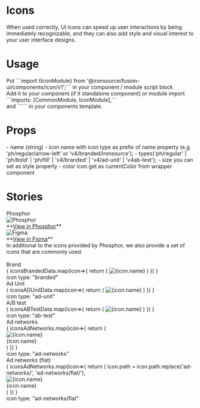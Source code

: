 
<Meta title="V4/Foundation/Icons"/>

<style>
    {
        `
.sbdocs-title{
    margin-bottom: 8px
    color: var(--text-primary, hsl(0,0%,12.5%));
    font-family: Inter;
    font-size: 40px;
    font-style: normal;
    font-weight: 600;
    line-height: 48px; /* 120% */
    letter-spacing: -0.88px;
}
.subtitle-border-bottom{
    border-bottom: 1px solid var(--common-divider, hsl(0, 0%, 86.8%));
    padding-bottom: 8px;
    margin: 32px 0;
    color: var(--text-primary, hsl(0,0%,12.5%));
    font-family: Inter;
    font-size: 24px;
    font-style: normal;
    font-weight: 600;
    line-height: 28px; /* 116.667% */
    letter-spacing: -0.456px;
}
.icons-title{
    color: var(--text-secondary, #646464);
    font-family: Inter;
    font-size: 14px;
    font-style: normal;
    font-weight: 500;
    line-height: 20px;
    letter-spacing: -0.084px;
    margin-bottom: 8px;
}
.icons-wrapper {
    margin-bottom: 32px;
    padding: 32px;
    border: 1px solid var(--common-divider, hsl(0, 0%, 86.8%));
}
.icons-wrapper-notes{
    margin-top: -10px;
    padding-top: 14px;
    color: var(--text-primary, #202020);
    font-family: Inter;
    font-size: 13px;
    font-style: normal;
    font-weight: 400;
    line-height: 20px;
    letter-spacing: -0.039px;
    border-top: 1px solid var(--common-divider, hsl(0, 0%, 86.8%));
}
.icons-ab-test-wrapper .css-15erloe {
    width: 54px;
    height: 54px;
}
a {
    color: #029CFD;
    text-decoration: none;
}
p {
    margin: 16px 0;
    color: var(--text-secondary, #646464);
    font-family: Inter;
    font-size: 14px;
    font-style: normal;
    font-weight: 400;
    line-height: 26px
}
.text-block{
    color: var(--text-primary, #202020);
    font-family: Inter;
    font-size: 14px;
    font-style: normal;
    font-weight: 400;
    line-height: 20px;
    letter-spacing: -0.084px;
    margin-bottom: var(--spacing-100, 8px);
}
code {
    display: inline-table;
    line-height: 20px;
    margin: 0 2px;
    padding: 2px 4px;
    white-space: nowrap;
    border-radius: 4px;
    font-size: 14px;
    letter-spacing: -0.072px;
    color: var(--text-primary, #202020);
    background: var(--background-paper-elevation-2, #EBEBEB);
}
h4{
    margin-bottom: 10px;
}
ul{
    margin-left: 16px;
    padding-left: 8px;
    font-family: Inter;
    font-size: 14px;
    font-style: normal;
    font-weight: 400;
    line-height: 20px;
    letter-spacing: -0.084px;
}
ul li{
    margin: 5px 0;
    color: var(--text-primary, #202020);
}
.info-block{
    margin: 32px 0;
    display: flex;
    padding: var(--spacing-300, 24px);
    flex-direction: column;
    align-items: flex-start;
    gap: 4px;
    align-self: stretch;
    border-radius: 4px;
    background: var(--background-paper-elevation-0, #F9F9F9);
}
.info-block h4 {
    color: var(--text-secondary, #646464);
    font-family: Inter;
    font-size: 14px;
    font-style: normal;
    font-weight: 600;
    line-height: 20px;
    letter-spacing: -0.084px;
    margin-bottom: 0;
}
.icons-ad-networks {
    display: flex;
    flex-direction: row;
    flex-wrap: wrap;
    gap: 32px;
}
.icon-ad-network{
    display: flex;
    flex-direction: column;
    align-items: flex-start;
    gap: 4px;
    align-self: stretch;
    width: 31%;
}
.ad-network{
    width: 100%;
    border-bottom: 1px solid var(--common-divider, #E4E4E4);
}
.ad-network-name{
    color: var(--text-secondary, #646464);
    font-family: Inter;
    font-size: 7px;
    font-style: normal;
    font-weight: 400;
    line-height: normal;
    cursor: default;
}
`
    }
</style>
<h1 class="sbdocs-title">Icons</h1>
When used correctly, UI icons can speed up user interactions by being immediately recognizable, and they can also add style and visual interest to your user interface designs.

<h1 class="subtitle-border-bottom">Usage</h1>
<div class="text-block">Put ```import {IconModule} from '@ironsource/fusion-ui/components/icon/v1';``` in your component / module script block</div>
<div class="text-block">Add it to your component (if it standalone component) or module import  ```imports: [CommonModule, IconModule],```</div>
<div class="text-block">and ```<fusion-icon [name]="iconName"></fusion-icon>``` in your components template.</div>

<h1 class="subtitle-border-bottom">Props</h1>
- name (string) - icon name with icon type as prefix of name property (e.g. 'ph/regular/arrow-left' or 'v4/branded/ironsource');
    - types('ph/regular' | 'ph/bold'  | 'ph/fill' | 'v4/branded' | 'v4/ad-unit' | 'v4ab-test');
- size you can set as style property
- color icon get as currentColor from wrapper component


<h1 class="subtitle-border-bottom">Stories</h1>


<div class="icons-title">Phosphor</div>
<div class="icons-wrapper">
    <div style={{display: 'flex', alignItems: 'center', gap: '12px', marginBottom: '14px'}}>
        <img src="https://fusion.ironsrc.net/assets/images/v4/phosphor-logo.svg" alt="Phosphor" style={{width: '32px', height: '32px'}}/>
        <div>**<a href="https://phosphoricons.com/" target="_blank">View in Phosphor</a>**</div>
    </div>
    <div style={{display: 'flex', alignItems: 'center', gap: '12px'}}>
        <img src="https://fusion.ironsrc.net/assets/images/v4/figma-logo.svg" alt="Figma" style={{width: '32px', height: '32px'}}/>
        <div>**<a href="https://www.figma.com/community/file/903830135544202908/phosphor-icons" target="_blank">View in Figma</a>**</div>
    </div>
</div>

<div class="text-block">In additional to the icons provided by Phosphor, we also provide a set of icons that are commonly used.</div>
<br/>
<div class="icons-title">Brand</div>
<div class="icons-wrapper">
    <IconGallery style={{marginTop: '24px'}}>
        {
            iconsBrandedData.map(icon=>{
                return (
                    <IconItem name={icon.name} key={icon.name}>
                        <img src={assetsPath + icon.path} alt={icon.name} style={{width: '24px', height: '24px'}}/>
                    </IconItem>
                )
            })
        }
    </IconGallery>
    <div class="icons-wrapper-notes">icon type: "branded"</div>
</div>

<div class="icons-title">Ad Unit</div>
<div class="icons-wrapper">
    <IconGallery style={{marginTop: '24px'}}>
        {
            iconsADUnitData.map(icon=>{
                return (
                    <IconItem name={icon.name} key={icon.name}>
                        <img src={assetsPath + icon.path} alt={icon.name} style={{width: '24px', height: '24px'}}/>
                    </IconItem>
                )
            })
        }
    </IconGallery>
    <div class="icons-wrapper-notes">icon type: "ad-unit"</div>
</div>

<div class="icons-title">A/B test</div>
<div class="icons-wrapper icons-ab-test-wrapper">
    <IconGallery style={{marginTop: '24px'}}>
        {
            iconsABTestData.map(icon=>{
                return (
                    <IconItem name={icon.name} key={icon.name}>
                        <img src={assetsPath + icon.path} alt={icon.name} style={{width: '38px', height: '38px'}}/>
                    </IconItem>
                )
            })
        }
    </IconGallery>
    <div class="icons-wrapper-notes">icon type: "ab-test"</div>
</div>

<div class="icons-title">Ad networks</div>
<div class="icons-wrapper">
    <div class="icons-ad-networks">
        {
            iconsAdNetworks.map(icon=>{
                return (
                    <div class="icon-ad-network">
                        <div class="ad-network">
                            <img src={assetsPath + icon.path} title={icon.path} alt={icon.name} style={{height: '16px'}}/>
                        </div>
                        <div class="ad-network-name" title={icon.name}>{icon.name}</div>
                    </div>
                )
            })
        }
    </div>
    <div class="icons-wrapper-notes" style={{'border-top': 'none', 'padding-top': '26px'}}>icon type: "ad-networks"</div>
</div>

<div class="icons-title">Ad networks (flat)</div>
<div class="icons-wrapper">
    <div class="icons-ad-networks">
        {
            iconsAdNetworks.map(icon=>{
                return (
                    icon.path = icon.path.replace('ad-networks/', 'ad-networks/flat/'),
                    <div class="icon-ad-network">
                        <div class="ad-network">
                            <img src={assetsPath + icon.path} title={icon.path} alt={icon.name} style={{height: '16px'}}/>
                        </div>
                        <div class="ad-network-name" title={icon.name}>{icon.name}</div>
                    </div>
                )
            })
        }
    </div>
    <div class="icons-wrapper-notes" style={{'border-top': 'none', 'padding-top': '26px'}}>icon type: "ad-networks/flat"</div>
</div>